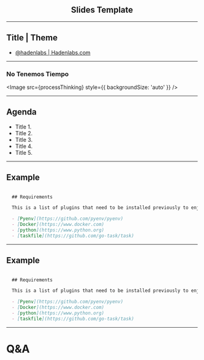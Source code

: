 




<BackgroundLayout bg="#3880FF" alignItems="center">
<div style="text-align: center">

## Slides Template

</div>

</BackgroundLayout>

---

## Title | Theme

- [@hadenlabs | Hadenlabs.com](https://github.com/hadenlabs)

---

<FlexLayout direction="column" justify="space-evenly">

### No Tenemos Tiempo

<Appear>

<Image src={processThinking} style={{ backgroundSize: 'auto' }} />

</Appear>

</FlexLayout>

---

<FlexLayout direction="column" justify="space-evenly">

## Agenda

- Title 1.
- Title 2.
- Title 3.
- Title 4.
- Title 5.

</FlexLayout>

---

<FlexLayout alignItems="center">

## Example

<CodeSurfer>

```markdown

  ## Requirements

  This is a list of plugins that need to be installed previously to enjoy all the goodies of this configuration:

  - [Pyenv](https://github.com/pyenv/pyenv)
  - [Docker](https://www.docker.com)
  - [python](https://www.python.org)
  - [taskfile](https://github.com/go-task/task)

```

</CodeSurfer>

</FlexLayout>

---

<FlexLayout>

## Example

```markdown

  ## Requirements

  This is a list of plugins that need to be installed previously to enjoy all the goodies of this configuration:

  - [Pyenv](https://github.com/pyenv/pyenv)
  - [Docker](https://www.docker.com)
  - [python](https://www.python.org)
  - [taskfile](https://github.com/go-task/task)

```

</FlexLayout>

---

<FlexLayout>

# Q&amp;A

</FlexLayout>
